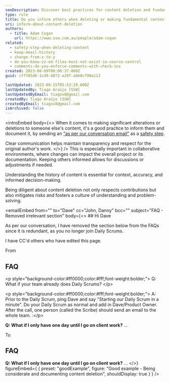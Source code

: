 ```yaml
---
seoDescription: Discover best practices for content deletion and fundamental changes while ensuring clear communication and maintaining respect for original work.
type: rule
title: Do you inform others when deleting or making fundamental content changes?
uri: inform-about-content-deletion
authors:
  - title: Adam Cogan
    url: https://www.ssw.com.au/people/adam-cogan
related:
  - safety-step-when-deleting-content
  - keep-email-history
  - change-from-x-to-y
  - do-you-know-zz-ed-files-must-not-exist-in-source-control
  - comments-do-you-enforce-comments-with-check-ins
created: 2023-08-09T00:00:37.000Z
guid: cfff85d6-1cd9-4872-a29f-ab68cf90a113

lastUpdated: 2023-08-15T05:53:29.000Z
lastUpdatedBy: Tiago Araújo [SSW]
lastUpdatedByEmail: tiagov8@gmail.com
createdBy: Tiago Araújo [SSW]
createdByEmail: tiagov8@gmail.com
isArchived: false
---
```


<introEmbed
  body={<>
When it comes to making significant alterations or deletions to someone else's content, it's a good practice to inform them and document it, by sending an ["as per our conversation email"](/as-per-our-conversation-emails) as a [safety step](/safety-step-when-deleting-content).

Clear communication helps maintain transparency and respect for the original author's work.
  </>}
/>
This is especially important in collaborative environments, where changes can impact the overall project or its documentation. Keeping others informed allows for discussions or adjustments if needed.

Understanding the history of content is essential for context, accuracy, and informed decision-making.

Being diligent about content deletion not only respects contributions but also mitigates risks and fosters a culture of understanding and problem-solving.

<emailEmbed
  from=""
  to="Dave"
  cc="John, Danny"
  bcc=""
  subject="FAQ - Removed irrelevant section"
  body={<>
    ## Hi Dave

As per our conversation, I have removed the section below from the FAQs since it is redundant, as you no longer join Daily Scrums.

I have CC'd others who have edited this page.

From

## FAQ

&lt;p style="background-color:#ff0000;color:#fff;font-weight:bolder;"&gt;
Q: What if your team already does Daily Scrums?
&lt;/p&gt;

&lt;p style="background-color:#ff0000;color:#fff;font-weight:bolder;"&gt;
A: Prior to the Daily Scrum, ping Dave and say "Starting our Daily Scrum in a minute". Do your Daily Scrum as normal and add in Dave/Product Owner.
After the call, one person (called the Scribe) should send an email to the whole team.
:&lt;/p&gt;

**Q: What if I only have one day until I go on client work?**
...

To

## FAQ

**Q: What if I only have one day until I go on client work?**
...
  </>}
  figureEmbed={ {
    preset: "goodExample",
    figure: "Good example - Being considerate and documenting content deletion",
    shouldDisplay: true
  } }
/>
